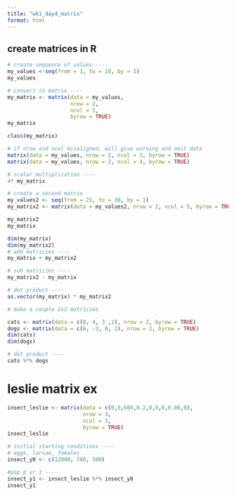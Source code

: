 ```yaml
---
title: "wk1_day4_matrix"
format: html
---
```


## create matrices in R

```r
# create sequence of values ----
my_values <-seq(from = 1, to = 10, by = 1)
my_values

# convert to matrix ----
my_matrix <- matrix(data = my_values, 
                    nrow = 2, 
                    ncol = 5, 
                    byrow = TRUE)
my_matrix

class(my_matrix)
```

```r
# if nrow and ncol misaligned, will give warning and omit data
matrix(data = my_values, nrow = 2, ncol = 3, byrow = TRUE)
matrix(data = my_values, nrow = 2, ncol = 4, byrow = TRUE)
```

```r
# scalar multiplication ----
4* my_matrix

# create a second matrix
my_values2 <- seq(from = 21, to = 30, by = 1)
my_matrix2 <- matrix(data = my_values2, nrow = 2, ncol = 5, byrow = TRUE)

my_matrix2
my_matrix

dim(my_matrix)
dim(my_matrix2)
# add matricies ----
my_matrix + my_matrix2

# sub matricies ----
my_matrix2 - my_matrix

# dot product ----
as.vector(my_matrix) * my_matrix2

```



```r
# make a couple 2x2 matricies

cats <- matrix(data = c(0, 4, 3 ,1), nrow = 2, byrow = TRUE)
dogs <- matrix(data = c(6, -3, 0, 2), nrow = 2, byrow = TRUE)
dim(cats)
dim(dogs)

# dot product ----
cats %*% dogs
```
# leslie matrix ex

```r

insect_leslie <- matrix(data = c(0,0,600,0.2,0,0,0,0.08,0),
                        nrow = 3,
                        ncol = 3,
                        byrow = TRUE)
insect_leslie

# initial starting conditions ----
# eggs, larvae, females
insect_y0 <- c(12000, 700, 500)

#pop @ yr 1 ----
insect_y1 <- insect_leslie %*% insect_y0
insect_y1
```

